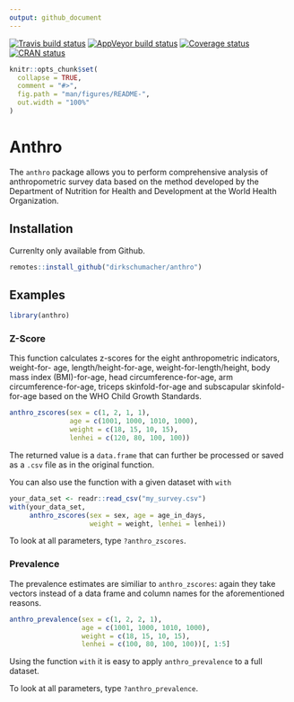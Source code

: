 ```yaml
---
output: github_document
---
```


[![Travis build status](https://travis-ci.org/dirkschumacher/anthro.svg?branch=master)](https://travis-ci.org/dirkschumacher/anthro)
[![AppVeyor build status](https://ci.appveyor.com/api/projects/status/github/dirkschumacher/anthro?branch=master&svg=true)](https://ci.appveyor.com/project/dirkschumacher/anthro)
[![Coverage status](https://codecov.io/gh/dirkschumacher/anthro/branch/master/graph/badge.svg)](https://codecov.io/github/dirkschumacher/anthro?branch=master)
[![CRAN status](https://www.r-pkg.org/badges/version/anthro)](https://cran.r-project.org/package=anthro)

```r
knitr::opts_chunk$set(
  collapse = TRUE,
  comment = "#>",
  fig.path = "man/figures/README-",
  out.width = "100%"
)
```

# Anthro

The `anthro` package allows you to perform comprehensive analysis of anthropometric survey data based on the method developed by the Department of Nutrition for Health and Development at the World Health Organization.


## Installation

Currenlty only available from Github.

```r
remotes::install_github("dirkschumacher/anthro")
```


## Examples
```r
library(anthro)
```

### Z-Score

This function calculates z-scores for the eight anthropometric indicators, weight-for- age, length/height-for-age, weight-for-length/height, body mass index (BMI)-for-age, head circumference-for-age, arm circumference-for-age, triceps skinfold-for-age and subscapular skinfold-for-age based on the WHO Child Growth Standards.

```r
anthro_zscores(sex = c(1, 2, 1, 1),
               age = c(1001, 1000, 1010, 1000),
               weight = c(18, 15, 10, 15),
               lenhei = c(120, 80, 100, 100))
```

The returned value is a `data.frame` that can further be processed or saved as a `.csv` file as in the original function.

You can also use the function with a given dataset with `with`

```r
your_data_set <- readr::read_csv("my_survey.csv")
with(your_data_set, 
     anthro_zscores(sex = sex, age = age_in_days, 
                    weight = weight, lenhei = lenhei))
```

To look at all parameters, type `?anthro_zscores`.

### Prevalence

The prevalence estimates are similiar to `anthro_zscores`: again they take vectors instead of a data frame and column names for the aforementioned reasons.

```r
anthro_prevalence(sex = c(1, 2, 2, 1),
                  age = c(1001, 1000, 1010, 1000),
                  weight = c(18, 15, 10, 15),
                  lenhei = c(100, 80, 100, 100))[, 1:5]
```

Using the function `with` it is easy to apply `anthro_prevalence` to a full dataset.

To look at all parameters, type `?anthro_prevalence`.
